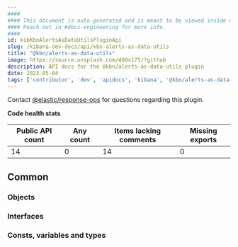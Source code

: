 ```yaml
---
####
#### This document is auto-generated and is meant to be viewed inside our experimental, new docs system.
#### Reach out in #docs-engineering for more info.
####
id: kibKbnAlertsAsDataUtilsPluginApi
slug: /kibana-dev-docs/api/kbn-alerts-as-data-utils
title: "@kbn/alerts-as-data-utils"
image: https://source.unsplash.com/400x175/?github
description: API docs for the @kbn/alerts-as-data-utils plugin
date: 2023-05-04
tags: ['contributor', 'dev', 'apidocs', 'kibana', '@kbn/alerts-as-data-utils']
---
```




Contact [@elastic/response-ops](https://github.com/orgs/elastic/teams/response-ops) for questions regarding this plugin.

**Code health stats**

| Public API count  | Any count | Items lacking comments | Missing exports |
|-------------------|-----------|------------------------|-----------------|
| 14 | 0 | 14 | 0 |

## Common

### Objects
<DocDefinitionList data={kbnAlertsAsDataUtilsObj.common.objects}/>

### Interfaces
<DocDefinitionList data={kbnAlertsAsDataUtilsObj.common.interfaces}/>

### Consts, variables and types
<DocDefinitionList data={kbnAlertsAsDataUtilsObj.common.misc}/>

